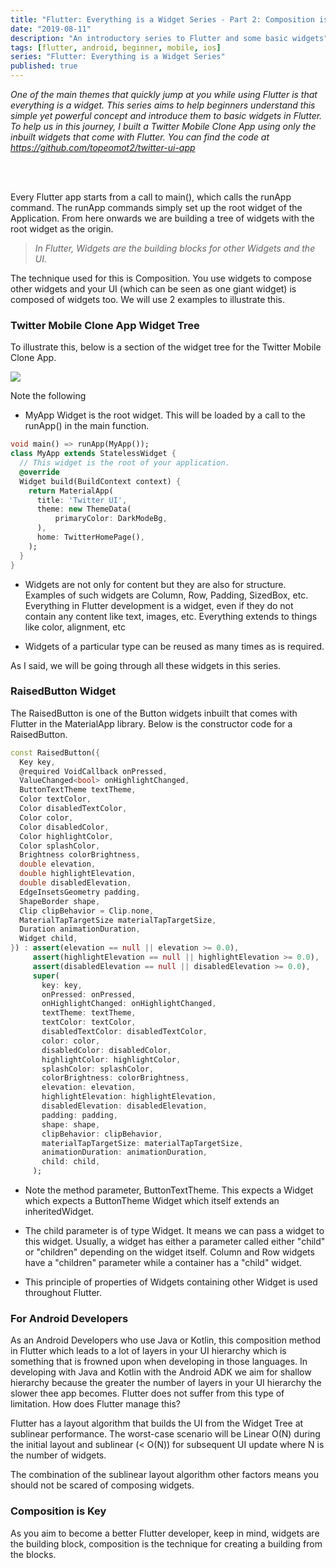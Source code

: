 ```yaml
---
title: "Flutter: Everything is a Widget Series - Part 2: Composition is Key."
date: "2019-08-11"
description: "An introductory series to Flutter and some basic widgets"
tags: [flutter, android, beginner, mobile, ios]
series: "Flutter: Everything is a Widget Series"
published: true
---
```


_One of the main themes that quickly jump at you while using Flutter is that everything is a widget. This series aims to help beginners understand this simple yet powerful concept and introduce them to basic widgets in Flutter. To help us in this journey, I built a Twitter Mobile Clone App using only the inbuilt widgets that come with Flutter. You can find the code at https://github.com/topeomot2/twitter-ui-app_

<br />
<br />

Every Flutter app starts from a call to main(), which calls the runApp command. The runApp commands simply set up the root widget of the Application. From here onwards we are building a tree of widgets with the root widget as the origin.

> _In Flutter, Widgets are the building blocks for other Widgets and the UI._

The technique used for this is Composition. You use widgets to compose other widgets and your UI (which can be seen as one giant widget) is composed of widgets too. We will use 2 examples to illustrate this.

### Twitter Mobile Clone App Widget Tree

To illustrate this, below is a section of the widget tree for the Twitter Mobile Clone App.

![](https://cdn-images-1.medium.com/max/1600/1*QRC0NRVmMrDZxWORfEh8pw.jpeg)

Note the following

- MyApp Widget is the root widget. This will be loaded by a call to the runApp() in the main function.

```dart
void main() => runApp(MyApp());
class MyApp extends StatelessWidget {
  // This widget is the root of your application.
  @override
  Widget build(BuildContext context) {
    return MaterialApp(
      title: 'Twitter UI',
      theme: new ThemeData(
          primaryColor: DarkModeBg,
      ),
      home: TwitterHomePage(),
    );
  }
}
```

- Widgets are not only for content but they are also for structure. Examples of such widgets are Column, Row, Padding, SizedBox, etc. Everything in Flutter development is a widget, even if they do not contain any content like text, images, etc. Everything extends to things like color, alignment, etc

- Widgets of a particular type can be reused as many times as is required.

As I said, we will be going through all these widgets in this series.

### RaisedButton Widget

The RaisedButton is one of the Button widgets inbuilt that comes with Flutter in the MaterialApp library. Below is the constructor code for a RaisedButton.

```dart
const RaisedButton({
  Key key,
  @required VoidCallback onPressed,
  ValueChanged<bool> onHighlightChanged,
  ButtonTextTheme textTheme,
  Color textColor,
  Color disabledTextColor,
  Color color,
  Color disabledColor,
  Color highlightColor,
  Color splashColor,
  Brightness colorBrightness,
  double elevation,
  double highlightElevation,
  double disabledElevation,
  EdgeInsetsGeometry padding,
  ShapeBorder shape,
  Clip clipBehavior = Clip.none,
  MaterialTapTargetSize materialTapTargetSize,
  Duration animationDuration,
  Widget child,
}) : assert(elevation == null || elevation >= 0.0),
     assert(highlightElevation == null || highlightElevation >= 0.0),
     assert(disabledElevation == null || disabledElevation >= 0.0),
     super(
       key: key,
       onPressed: onPressed,
       onHighlightChanged: onHighlightChanged,
       textTheme: textTheme,
       textColor: textColor,
       disabledTextColor: disabledTextColor,
       color: color,
       disabledColor: disabledColor,
       highlightColor: highlightColor,
       splashColor: splashColor,
       colorBrightness: colorBrightness,
       elevation: elevation,
       highlightElevation: highlightElevation,
       disabledElevation: disabledElevation,
       padding: padding,
       shape: shape,
       clipBehavior: clipBehavior,
       materialTapTargetSize: materialTapTargetSize,
       animationDuration: animationDuration,
       child: child,
     );

```

- Note the method parameter, ButtonTextTheme. This expects a Widget which expects a ButtonTheme Widget which itself extends an inheritedWidget.

- The child parameter is of type Widget. It means we can pass a widget to this widget. Usually, a widget has either a parameter called either "child" or "children" depending on the widget itself. Column and Row widgets have a "children" parameter while a container has a "child" widget.

- This principle of properties of Widgets containing other Widget is used throughout Flutter.

### For Android Developers

As an Android Developers who use Java or Kotlin, this composition method in Flutter which leads to a lot of layers in your UI hierarchy which is something that is frowned upon when developing in those languages. In developing with Java and Kotlin with the Android ADK we aim for shallow hierarchy because the greater the number of layers in your UI hierarchy the slower thee app becomes.
Flutter does not suffer from this type of limitation. How does Flutter manage this?

Flutter has a layout algorithm that builds the UI from the Widget Tree at sublinear performance. The worst-case scenario will be Linear O(N) during the initial layout and sublinear (< O(N)) for subsequent UI update where N is the number of widgets.

The combination of the sublinear layout algorithm other factors means you should not be scared of composing widgets.

### Composition is Key

As you aim to become a better Flutter developer, keep in mind, widgets are the building block, composition is the technique for creating a building from the blocks.
